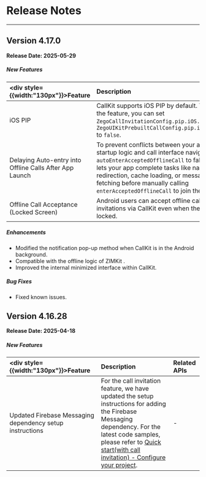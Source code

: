 # Release Notes

---

## Version 4.17.0

**Release Date: 2025-05-29**

<h5>New Features</h5>

| <div style={{width:"130px"}}>Feature</div> |Description | <div style={{width:"200px"}}>Related APIs</div> |
| :------------------- | :----------- | :----------------------------------- |
| iOS PIP | CallKit supports iOS PIP by default. To disable the feature, you can set `ZegoCallInvitationConfig.pip.iOS.support` or `ZegoUIKitPrebuiltCallConfig.pip.iOS.support` to `false`. | <ul><li>[ZegoCallInvitationConfig.pip.iOS.support](https://pub.dev/documentation/zego_uikit_prebuilt_call/latest/zego_uikit_prebuilt_call/ZegoCallInvitationPIPIOSConfig/support.html)</li><li>[ZegoUIKitPrebuiltCallConfig.pip.iOS.support](https://pub.dev/documentation/zego_uikit_prebuilt_call/latest/zego_uikit_prebuilt_call/ZegoCallPIPIOSConfig/support.html)</li></ul> |
| Delaying Auto-entry into Offline Calls After App Launch | To prevent conflicts between your app’s startup logic and call interface navigation, set `autoEnterAcceptedOfflineCall` to false. This lets your app complete tasks like navigation redirection, cache loading, or message fetching before manually calling `enterAcceptedOfflineCall` to join the call. | <ul><li>[ZegoCallInvitationOfflineConfig > autoEnterAcceptedOfflineCall](https://pub.dev/documentation/zego_uikit_prebuilt_call/latest/zego_uikit_prebuilt_call/ZegoCallInvitationOfflineConfig/autoEnterAcceptedOfflineCall.html)</li><li>[enterAcceptedOfflineCall](https://pub.dev/documentation/zego_uikit_prebuilt_call/latest/zego_uikit_prebuilt_call/ZegoUIKitPrebuiltCallInvitationService/enterAcceptedOfflineCall.html)</li></ul> |
| Offline Call Acceptance (Locked Screen) | Android users can accept offline call invitations via CallKit even when the screen is locked. | – |

<h5>Enhancements</h5>

- Modified the notification pop-up method when CallKit is in the Android background.
- Compatible with the offline logic of ZIMKit .
- Improved the internal minimized interface within CallKit.

<h5>Bug Fixes</h5>

- Fixed known issues.


## Version 4.16.28

**Release Date: 2025-04-18**

<h5>New Features</h5>

| <div style={{width:"130px"}}>Feature</div> | Description | Related APIs |
| :------------------------------------------ | :----------- | :------------ |
| Updated Firebase Messaging dependency setup instructions | For the call invitation feature, we have updated the setup instructions for adding the Firebase Messaging dependency. For the latest code samples, please refer to [Quick start(with call invitation) - Configure your project](./Quick%20start%20(with%20call%20invitation).mdx#configure-your-project). | - |